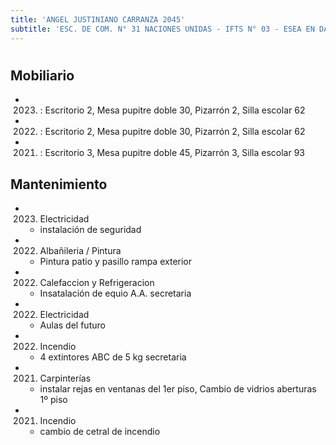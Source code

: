 ```yaml
---
title: 'ANGEL JUSTINIANO CARRANZA 2045'
subtitle: 'ESC. DE COM. N° 31 NACIONES UNIDAS - IFTS N° 03 - ESEA EN DANZA MASTRAZZI CURSO VOCACIONAL DE DANZA Y EXPRESIÓN CORPORAL JUVENIL N° 04'
---
```


#


## Mobiliario

*  (2023) : Escritorio 2, Mesa pupitre doble 30, Pizarrón 2, Silla escolar 62 

*  (2022) : Escritorio 2, Mesa pupitre doble 30, Pizarrón 2, Silla escolar 62 

*  (2021) : Escritorio 3, Mesa pupitre doble 45, Pizarrón 3, Silla escolar 93 





## Mantenimiento

*  (2023) Electricidad 
    + instalación de seguridad

*  (2022) Albañileria / Pintura 
    + Pintura patio y pasillo rampa exterior

*  (2022) Calefaccion y Refrigeracion 
    + Insatalación de equio A.A. secretaria

*  (2022) Electricidad 
    + Aulas del futuro

*  (2022) Incendio 
    + 4 extintores ABC de 5 kg secretaria

*  (2021) Carpinterías 
    + instalar rejas en ventanas del 1er piso, Cambio de vidrios aberturas 1º piso

*  (2021) Incendio 
    + cambio de cetral de incendio




